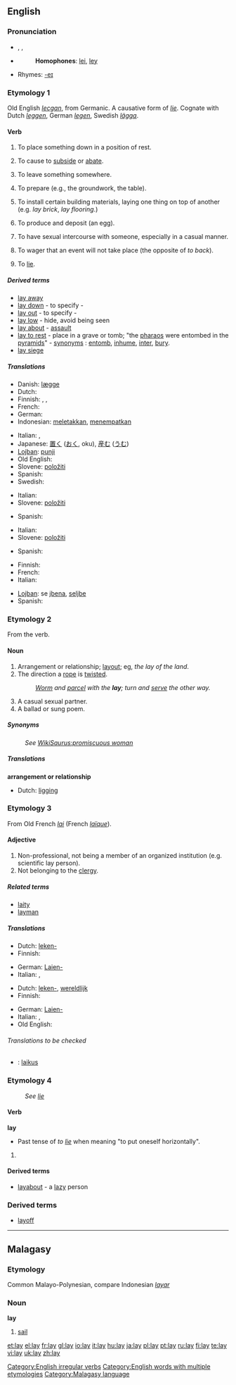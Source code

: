 ==English==

{{rank|open|therefore|feet|324|lay|along|four|wish}}

===Pronunciation===
*{{AHD|lā}}, {{IPA|/leɪ/}}, {{SAMPA|/leI/}}
*{{audio|en-us-lay.ogg|Audio (US)}}
*:'''Homophones''': [[lei]], [[ley]]
*Rhymes: [[Rhymes:English:-eɪ|-eɪ]]

===Etymology 1===
Old English ''[[lecgan]]'', from Germanic.  A causative form of ''[[lie]]''.  Cognate with Dutch ''[[leggen]]'', German ''[[legen]]'', Swedish ''[[lägga]]''.

====Verb====
{{en-verb|lays|laying|laid}}

# {{transitive}} To place something down in a position of rest.
# {{context|transitive|archaic}} To cause to [[subside]] or [[abate]].
# {{transitive}} To leave something somewhere.
# {{transitive}} To prepare (e.g., the groundwork, the table).
# {{transitive}} To install certain building materials, laying one thing on top of another (e.g. ''lay brick'', ''lay flooring''.)
# {{transitive}} To produce and deposit (an egg).
# {{transitive}} To have sexual intercourse with someone, especially in a casual manner.
# {{transitive}} To wager that an event will not take place (the opposite of ''to back'').
# {{context|intransitive|non-standard|or|colloquial}} To [[lie]].

=====Derived terms=====
*[[lay away]]
*[[lay down]] - to specify - {{italbrac|to lay down the law}}
*[[lay out]] - to specify - {{italbrac|lay out the guidelines}}
*[[lay low]] - hide, avoid being seen
*[[lay about]] - [[assault]]
*[[lay to rest]] - place in a grave or tomb; "the [[pharao]]s were entombed in the [[pyramid]]s" - [[synonym]]s : [[entomb]], [[inhume]], [[inter]], [[bury]].
* [[lay siege]]

=====Translations=====
{{trans-top|to place something down in a position of rest}}
* Danish: [[lægge]]
* Dutch: {{t+|nl|leggen}}
* Finnish: {{t+|fi|asettaa}}, {{t+|fi|panna}}, {{t+|fi|laittaa}}
* French: {{t+|fr|coucher}}
* German: {{t+|de|legen}}
* Indonesian: [[letak|meletakkan]], [[tempat|menempatkan]]
{{trans-mid}}
* Italian: {{t+|it|posare}}, {{t+|it|porre}}
* Japanese: [[置く]] ([[おく]], oku), [[産む]] ([[うむ]])
* [[Lojban]]: [[punji]]
* Old English: {{t-|ang|lecgan|xs=Old English}}
* Slovene: [[položiti]]
* Spanish: {{t+|es|acostar}}
* Swedish: {{t+|sv|lägga}}
{{trans-bottom}}

{{trans-top|to prepare}}
* Italian: {{t+|it|disporre}}
* Slovene: [[položiti]]
{{trans-mid}}
* Spanish: {{t+|es|poner}}
{{trans-bottom}}

{{trans-top|to install certain building materials}}
* Italian: {{t+|it|posare}}
* Slovene: [[položiti]]
{{trans-mid}}
* Spanish: {{t+|es|poner}}
{{trans-bottom}}

{{trans-top|to give birth to eggs}}
* Finnish: {{t+|fi|munia}}
* French: {{t+|fr|pondre}}
* Italian: {{t+|it|deporre}}
{{trans-mid}}
* [[Lojban]]: se [[jbena]], [[seljbe]]
* Spanish: {{t+|es|poner}}
{{trans-bottom}}

===Etymology 2===
From the verb.

====Noun====
{{en-noun}}

# Arrangement or relationship; [[layout]]; eg, ''the lay of the land''.
# The direction a [[rope]] is [[twist]]ed.
#:''[[Worm]] and [[parcel]] with the '''lay'''; turn and [[serve]] the other way.''
# A casual sexual partner.
# A ballad or sung poem.

=====Synonyms=====
: ''See [[WikiSaurus:promiscuous woman]]''

=====Translations=====
'''arrangement or relationship'''
* Dutch: [[ligging]] {{f}}

===Etymology 3===
From Old French ''[[lai]]'' (French ''[[laïque]]'').

====Adjective====
{{en-adj|-}}

# Non-professional, not being a member of an organized institution (e.g. scientific lay person).
# Not belonging to the [[clergy]].

=====Related terms=====
*[[laity]]
*[[layman]]

=====Translations=====
{{trans-top|non-professional}}
* Dutch: [[leken-]]
* Finnish: {{t-|fi|maallikko}}
{{trans-mid}}
* German: [[Laien-]]
* Italian: {{t+|it|profano|m}}, {{t+|it|profana|f}}
{{trans-bottom}}

{{trans-top|non-clergy}}
* Dutch: [[leken-]], [[wereldlijk]]
* Finnish: {{t-|fi|maallikko}}
{{trans-mid}}
* German: [[Laien-]]
* Italian: {{t+|it|laico|m}}, {{t+|it|laica|f}}
* Old English: {{t-|ang|læwed|xs=Old English}}
{{trans-bottom}}

======Translations to be checked======
{{checktrans}}

*{{ttbc|Hungarian}}: [[laikus]]

===Etymology 4===
: ''See [[lie]]''

====Verb====
'''lay'''

*Past tense of ''to [[lie#Etymology 1|lie]]'' when meaning "to put oneself horizontally".

# {{defn|English}}

====Derived terms====
*[[layabout]] - a [[lazy]] person

===Derived terms===
*[[layoff]]

[[Category:English irregular verbs]]
[[Category:English words with multiple etymologies]]

----

==Malagasy==

===Etymology===
Common Malayo-Polynesian, compare Indonesian ''[[layar]]''

===Noun===
'''lay'''

# [[sail]]

[[Category:Malagasy language]]

[[et:lay]]
[[el:lay]]
[[fr:lay]]
[[gl:lay]]
[[io:lay]]
[[it:lay]]
[[hu:lay]]
[[ja:lay]]
[[pl:lay]]
[[pt:lay]]
[[ru:lay]]
[[fi:lay]]
[[te:lay]]
[[vi:lay]]
[[uk:lay]]
[[zh:lay]]